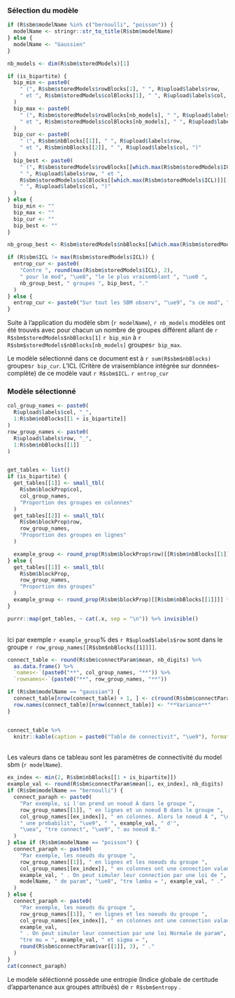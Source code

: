 
### Sélection du modèle

```r
if (R$sbm$modelName %in% c("bernoulli", "poisson")) {
  modelName <- stringr::str_to_title(R$sbm$modelName)
} else {
  modelName <- "Gaussien"
}

nb_models <- dim(R$sbm$storedModels)[1]

if (is_bipartite) {
  bip_min <- paste0(
    " (", R$sbm$storedModels$rowBlocks[1], " ", R$upload$labels$row,
    " et ", R$sbm$storedModels$colBlocks[1], " ", R$upload$labels$col, ")"
  )
  bip_max <- paste0(
    " (", R$sbm$storedModels$rowBlocks[nb_models], " ", R$upload$labels$row,
    " et ", R$sbm$storedModels$colBlocks[nb_models], " ", R$upload$labels$col, ")"
  )
  bip_cur <- paste0(
    " (", R$sbm$nbBlocks[[1]], " ", R$upload$labels$row,
    " et ", R$sbm$nbBlocks[[2]], " ", R$upload$labels$col, ")"
  )
  bip_best <- paste0(
    " (", R$sbm$storedModels$rowBlocks[[which.max(R$sbm$storedModels$ICL)]][[1]],
    " ", R$upload$labels$row, " et ",
    R$sbm$storedModels$colBlocks[[which.max(R$sbm$storedModels$ICL)]][[1]],
    " ", R$upload$labels$col, ")"
  )
} else {
  bip_min <- ""
  bip_max <- ""
  bip_cur <- ""
  bip_best <- ""
}

nb_group_best <- R$sbm$storedModels$nbBlocks[[which.max(R$sbm$storedModels$ICL)]][[1]]

if (R$sbm$ICL != max(R$sbm$storedModels$ICL)) {
  entrop_cur <- paste0(
    "Contre ", round(max(R$sbm$storedModels$ICL), 2),
    " pour le mod", "\ue8", "le le plus vraisemblant ", "\ue0 ",
    nb_group_best, " groupes ", bip_best, "."
  )
} else {
  entrop_cur <- paste0("Sur tout les SBM observ", "\ue9", "s ce mod", "\ue8", "le ", "\ue0", " l'ICL la plus ", "\ue9", "l", "\ue9", "v", "\ue9", "e, c'est le plus vraisemblable.")
}
```


Suite à l'application du modèle sbm (`r modelName`), `r nb_models` modèles ont été trouvés avec pour chacun un nombre de groupes différent allant de `r R$sbm$storedModels$nbBlocks[1]` `r bip_min` à `r R$sbm$storedModels$nbBlocks[nb_models]` groupes`r bip_max`. 

Le modèle sélectionné dans ce document est à `r sum(R$sbm$nbBlocks)` groupes`r bip_cur`. L'ICL (Critère de vraisemblance intégrée sur données-complète) de ce modèle vaut `r R$sbm$ICL`. `r entrop_cur`


### Modèle sélectionné 

```r
col_group_names <- paste0(
  R$upload$labels$col, "_",
  1:R$sbm$nbBlocks[[1 + is_bipartite]]
)
row_group_names <- paste0(
  R$upload$labels$row, "_",
  1:R$sbm$nbBlocks[[1]]
)


get_tables <- list()
if (is_bipartite) {
  get_tables[[1]] <- small_tbl(
    R$sbm$blockProp$col,
    col_group_names,
    "Proportion des groupes en colonnes"
  )
  get_tables[[2]] <- small_tbl(
    R$sbm$blockProp$row,
    row_group_names,
    "Proportion des groupes en lignes"
  )

  example_group <- round_prop(R$sbm$blockProp$row)[[R$sbm$nbBlocks[[1]]]] * 100
} else {
  get_tables[[1]] <- small_tbl(
    R$sbm$blockProp,
    row_group_names,
    "Proportion des groupes"
  )
  example_group <- round_prop(R$sbm$blockProp)[[R$sbm$nbBlocks[[1]]]] * 100
}

purrr::map(get_tables, ~ cat(.x, sep = "\n")) %>% invisible()
```
<br>
Ici par exemple `r example_group`\% des `r R$upload$labels$row` sont dans le groupe `r row_group_names[[R$sbm$nbBlocks[[1]]]]`. 

```r
connect_table <- round(R$sbm$connectParam$mean, nb_digits) %>%
  as.data.frame() %>%
  `names<-`(paste0("**", col_group_names, "**")) %>%
  `rownames<-`(paste0("**", row_group_names, "**"))

if (R$sbm$modelName == "gaussian") {
  connect_table[nrow(connect_table) + 1, ] <- c(round(R$sbm$connectParam$var[[1]], 3), rep("", R$sbm$nbBlocks[[1 + is_bipartite]] - 1))
  row.names(connect_table)[nrow(connect_table)] <- "**Variance**"
}


connect_table %>%
  knitr::kable(caption = paste0("Table de connectivit", "\ue9"), format = "pipe")
```
<br> 
Les valeurs dans ce tableau sont les paramètres de connectivité du model sbm (`r modelName`). 

```r
ex_index <- min(2, R$sbm$nbBlocks[[1 + is_bipartite]])
example_val <- round(R$sbm$connectParam$mean[1, ex_index], nb_digits)
if (R$sbm$modelName == "bernoulli") {
  connect_paraph <- paste0(
    "Par exemple, si l'on prend un noeud A dans le groupe ",
    row_group_names[[1]], " en lignes et un noeud B dans le groupe ",
    col_group_names[[ex_index]], " en colonnes. Alors le noeud A ", "\ue0",
    " une probabilit", "\ue9", " ", example_val, " d'",
    "\uea", "tre connect", "\ue9", " au noeud B."
  )
} else if (R$sbm$modelName == "poisson") {
  connect_paraph <- paste0(
    "Par exemple, les noeuds du groupe ",
    row_group_names[[1]], " en lignes et les noeuds du groupe ",
    col_group_names[[ex_index]], " en colonnes ont une connection valant en moyenne ",
    example_val, " . On peut simuler leur connection par une loi de ",
    modelName, " de param", "\ue8", "tre lamba = ", example_val, " ."
  )
} else {
  connect_paraph <- paste0(
    "Par exemple, les noeuds du groupe ",
    row_group_names[[1]], " en lignes et les noeuds du groupe ",
    col_group_names[[ex_index]], " en colonnes ont une connection valant en moyenne ",
    example_val,
    " . On peut simuler leur connection par une loi Normale de param", "\ue8",
    "tre mu = ", example_val, " et sigma = ",
    round(R$sbm$connectParam$var[[1]], 3), " ."
  )
}
cat(connect_paraph)
```
Le modèle séléctionné possède une entropie (Indice globale de certitude d'appartenance aux groupes attribués) de `r R$sbm$entropy` .
